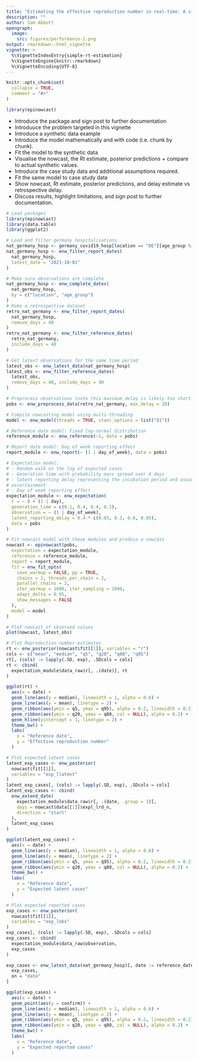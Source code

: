 ```yaml
---
title: "Estimating the effective reproduction number in real-time: A simple case study using synthetic data and hospital admissions data from the COVID-19 pandemic in Germany"
description: ""
author: Sam Abbott
opengraph:
  image: 
    src: figures/performance-1.png
output: rmarkdown::html_vignette
vignette: >
  %\VignetteIndexEntry{simple-rt-estimation}
  %\VignetteEngine{knitr::rmarkdown}
  %\VignetteEncoding{UTF-8}
---
```


```r
knitr::opts_chunk$set(
  collapse = TRUE,
  comment = "#>"
)
```

```r
library(epinowcast)
```

- Introduce the package and sign post to further documentation
- Introduuce the problem targeted in this vignette
- Introduce a synthetic data example 
- Introduce the model mathematically and with code (i.e. chunk by chunk).
- Fit the model to the synthetic data
- Visualise the nowcast, the Rt estimate, posterior predictions + compare to actual synthetic values.
- Introduce the case study data and additional assumptions required.
- Fit the same model to case study data
- Show nowcast, Rt estimate, posterior predictions, and delay estimate vs retrospective delay.
- Discuss results, highlight limitations, and sign post to further documentation.

```r
# Load packages
library(epinowcast)
library(data.table)
library(ggplot2)

# Load and filter germany hospitalisations
nat_germany_hosp <- germany_covid19_hosp[location == "DE"][age_group %in% "00+"]
nat_germany_hosp <- enw_filter_report_dates(
  nat_germany_hosp,
  latest_date = "2021-10-01"
)

# Make sure observations are complete
nat_germany_hosp <- enw_complete_dates(
  nat_germany_hosp,
  by = c("location", "age_group")
)
# Make a retrospective dataset
retro_nat_germany <- enw_filter_report_dates(
  nat_germany_hosp,
  remove_days = 40
)
retro_nat_germany <- enw_filter_reference_dates(
  retro_nat_germany,
  include_days = 40
)

# Get latest observations for the same time period
latest_obs <- enw_latest_data(nat_germany_hosp)
latest_obs <- enw_filter_reference_dates(
  latest_obs,
  remove_days = 40, include_days = 40
)

# Preprocess observations (note this maximum delay is likely too short)
pobs <- enw_preprocess_data(retro_nat_germany, max_delay = 20)

# Compile nowcasting model using multi-threading
model <- enw_model(threads = TRUE, stanc_options = list("O1"))

# Reference date model: Fixed log-normal distribution
reference_module <- enw_reference(~1, data = pobs)

# Report date model: Day of week reporting effect
report_module <- enw_report(~ (1 | day_of_week), data = pobs)

# Expectation model:
# - Random walk on the log of expected cases
# - Generation time with probability mass spread over 4 days
# - latent reporting delay representing the incubation period and assumed
# ascertainment
# - Day of week reporting effect
expectation_module <- enw_expectation(
  r = ~ 0 + (1 | day),
  generation_time = c(0.1, 0.4, 0.4, 0.1),
  observation = ~ (1 | day_of_week),
  latent_reporting_delay = 0.4 * c(0.05, 0.3, 0.6, 0.05),
  data = pobs
)

# Fit nowcast model with these modules and produce a nowcast
nowcast <- epinowcast(pobs,
  expectation = expectation_module,
  reference = reference_module,
  report = report_module,
  fit = enw_fit_opts(
    save_warmup = FALSE, pp = TRUE,
    chains = 2, threads_per_chain = 2,
    parallel_chains = 2,
    iter_warmup = 1000, iter_sampling = 1000,
    adapt_delta = 0.95,
    show_messages = FALSE
  ),
  model = model
)

# Plot nowcast of observed values
plot(nowcast, latest_obs)

# Plot Reproduction number estimates
rt <- enw_posterior(nowcast$fit[[1]], variables = "r")
cols <- c("mean", "median", "q5", "q20", "q80", "q95")
rt[, (cols) := lapply(.SD, exp), .SDcols = cols]
rt <- cbind(
  expectation_module$data_raw$r[, .(date)], rt
)

ggplot(rt) +
  aes(x = date) +
  geom_line(aes(y = median), linewidth = 1, alpha = 0.6) +
  geom_line(aes(y = mean), linetype = 2) +
  geom_ribbon(aes(ymin = q5, ymax = q95), alpha = 0.2, linewidth = 0.2) +
  geom_ribbon(aes(ymin = q20, ymax = q80, col = NULL), alpha = 0.2) +
  geom_hline(yintercept = 1, linetype = 2) +
  theme_bw() +
  labs(
    x = "Reference date",
    y = "Effective reproduction number"
  )

# Plot expected latent cases
latent_exp_cases <- enw_posterior(
  nowcast$fit[[1]],
  variables = "exp_llatent"
)
latent_exp_cases[, (cols) := lapply(.SD, exp), .SDcols = cols]
latent_exp_cases <- cbind(
  enw_extend_date(
    expectation_module$data_raw$r[, .(date, .group = 1)],
    days = nowcast$data[[1]]$expl_lrd_n,
    direction = "start"
  ),
  latent_exp_cases
)

ggplot(latent_exp_cases) +
  aes(x = date) +
  geom_line(aes(y = median), linewidth = 1, alpha = 0.6) +
  geom_line(aes(y = mean), linetype = 2) +
  geom_ribbon(aes(ymin = q5, ymax = q95), alpha = 0.2, linewidth = 0.2) +
  geom_ribbon(aes(ymin = q20, ymax = q80, col = NULL), alpha = 0.2) +
  theme_bw() +
  labs(
    x = "Reference date",
    y = "Expected latent cases"
  )

# Plot expected reported cases
exp_cases <- enw_posterior(
  nowcast$fit[[1]],
  variables = "exp_lobs"
)
exp_cases[, (cols) := lapply(.SD, exp), .SDcols = cols]
exp_cases <- cbind(
  expectation_module$data_raw$observation,
  exp_cases
)

exp_cases <- enw_latest_data(nat_germany_hosp)[, date := reference_date][
  exp_cases,
  on = "date"
]

ggplot(exp_cases) +
  aes(x = date) +
  geom_point(aes(y = confirm)) +
  geom_line(aes(y = median), linewidth = 1, alpha = 0.6) +
  geom_line(aes(y = mean), linetype = 2) +
  geom_ribbon(aes(ymin = q5, ymax = q95), alpha = 0.2, linewidth = 0.2) +
  geom_ribbon(aes(ymin = q20, ymax = q80, col = NULL), alpha = 0.2) +
  theme_bw() +
  labs(
    x = "Reference date",
    y = "Expected reported cases"
  )
```
